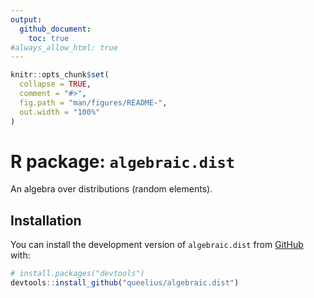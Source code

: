 ```yaml
---
output:
  github_document:
    toc: true
#always_allow_html: true
---
```


<!-- README.md is generated from README.Rmd. Please edit that file -->

```r
knitr::opts_chunk$set(
  collapse = TRUE,
  comment = "#>",
  fig.path = "man/figures/README-",
  out.width = "100%"
)
```

# R package: `algebraic.dist`

<!-- badges: start -->
<!-- badges: end -->

An algebra over distributions (random elements).

## Installation

You can install the development version of `algebraic.dist` from [GitHub](https://github.com/) with:

```r
# install.packages("devtools")
devtools::install_github("queelius/algebraic.dist")
```
   
